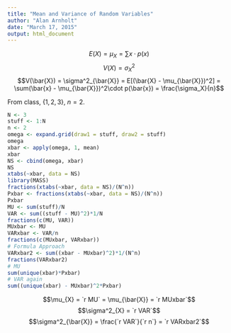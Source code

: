 ```yaml
---
title: "Mean and Variance of Random Variables"
author: "Alan Arnholt"
date: "March 17, 2015"
output: html_document
---
```


$$E(X)= \mu_X = \sum x \cdot p(x) $$
$$V(X)=\sigma^2_X$$
$$V(\bar{X}) = \sigma^2_{\bar{X}} = E[(\bar{X} - \mu_{\bar{X}})^2] = \sum(\bar{x} - \mu_{\bar{X}})^2\cdot p(\bar{x}) = \frac{\sigma_X}{n}$$

From class, $\{1, 2, 3\}$, $n = 2$.

```r
N <- 3
stuff <- 1:N
n <- 2
omega <- expand.grid(draw1 = stuff, draw2 = stuff)
omega
xbar <- apply(omega, 1, mean)
xbar
NS <- cbind(omega, xbar)
NS
xtabs(~xbar, data = NS)
library(MASS)
fractions(xtabs(~xbar, data = NS)/(N^n))
Pxbar <- fractions(xtabs(~xbar, data = NS)/(N^n))
Pxbar
MU <- sum(stuff)/N
VAR <- sum((stuff - MU)^2)*1/N
fractions(c(MU, VAR))
MUxbar <- MU
VARxbar <- VAR/n
fractions(c(MUxbar, VARxbar))
# Formula Approach
VARxbar2 <- sum((xbar - MUxbar)^2)*1/(N^n)
fractions(VARxbar2)
# MU
sum(unique(xbar)*Pxbar)
# VAR again
sum((unique(xbar) - MUxbar)^2*Pxbar)
```

$$\mu_{X} = `r MU` = \mu_{\bar{X}} = `r MUxbar`$$
$$\sigma^2_{X} = `r VAR`$$
$$\sigma^2_{\bar{X}} = \frac{`r VAR`}{`r n`} = `r VARxbar2`$$

